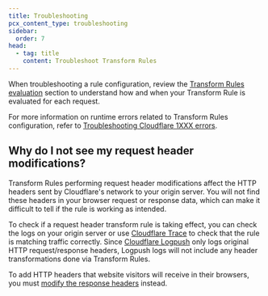 ```yaml
---
title: Troubleshooting
pcx_content_type: troubleshooting
sidebar:
  order: 7
head:
  - tag: title
    content: Troubleshoot Transform Rules
---
```


When troubleshooting a rule configuration, review the [Transform Rules evaluation](/rules/transform/#transform-rules-evaluation) section to understand how and when your Transform Rule is evaluated for each request.

For more information on runtime errors related to Transform Rules configuration, refer to [Troubleshooting Cloudflare 1XXX errors](/support/troubleshooting/http-status-codes/cloudflare-1xxx-errors/).

## Why do I not see my request header modifications?

Transform Rules performing request header modifications affect the HTTP headers sent by Cloudflare's network to your origin server. You will not find these headers in your browser request or response data, which can make it difficult to tell if the rule is working as intended.

To check if a request header transform rule is taking effect, you can check the logs on your origin server or use [Cloudflare Trace](/rules/trace-request/) to check that the rule is matching traffic correctly. Since [Cloudflare Logpush](/logs/logpush/) only logs original HTTP request/response headers, Logpush logs will not include any header transformations done via Transform Rules.

To add HTTP headers that website visitors will receive in their browsers, you must [modify the response headers](/rules/transform/response-header-modification/) instead.
